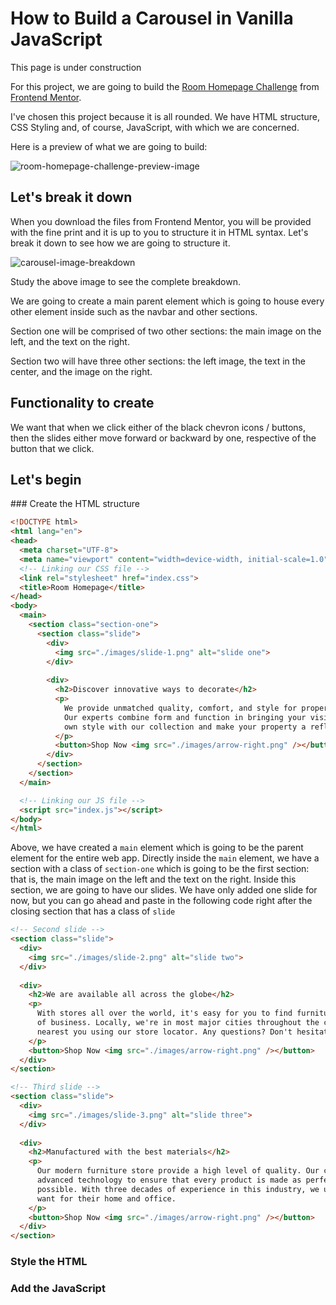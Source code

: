 
# How to Build a Carousel in Vanilla JavaScript

<Callout>
  This page is under construction
</Callout>

For this project, we are going to build the [Room Homepage Challenge](https://www.frontendmentor.io/challenges/room-homepage-BtdBY_ENq) from [Frontend Mentor](https://frontendmentor.io).

I've chosen this project because it is all rounded. We have HTML structure, CSS Styling and, of course, JavaScript, with which we are concerned.

Here is a preview of what we are going to build:

![room-homepage-challenge-preview-image](../../assets/desktop-design-slide-1.jpg)

## Let's break it down

When you download the files from Frontend Mentor, you will be provided with the fine print and it is up to you to structure it in HTML syntax. Let's break it down to see how we are going to structure it.

![carousel-image-breakdown](../../assets/carousel-html-structure.png)

Study the above image to see the complete breakdown.

We are going to create a main parent element which is going to house every other element inside such as the navbar and other sections.

Section one will be comprised of two other sections: the main image on the left, and the text on the right.

Section two will have three other sections: the left image, the text in the center, and the image on the right.

## Functionality to create

We want that when we click either of the black chevron icons / buttons, then the slides either move forward or backward by one, respective of the button that we click.

## Let's begin

<Steps>
### Create the HTML structure

``` html
<!DOCTYPE html>
<html lang="en">
<head>
  <meta charset="UTF-8">
  <meta name="viewport" content="width=device-width, initial-scale=1.0">
  <!-- Linking our CSS file -->
  <link rel="stylesheet" href="index.css">
  <title>Room Homepage</title>
</head>
<body>
  <main>
    <section class="section-one">
      <section class="slide">
        <div>
          <img src="./images/slide-1.png" alt="slide one">
        </div>
  
        <div>
          <h2>Discover innovative ways to decorate</h2>
          <p>
            We provide unmatched quality, comfort, and style for property owners across the country.
            Our experts combine form and function in bringing your vision to life. Create a room in your
            own style with our collection and make your property a reflection of you and what you love.
          </p>
          <button>Shop Now <img src="./images/arrow-right.png" /></button>
        </div>
      </section>
    </section>
  </main>

  <!-- Linking our JS file -->
  <script src="index.js"></script>
</body>
</html>
```

Above, we have created a `main` element which is going to be the parent element for the entire web app. Directly inside the `main` element, we have a section with a class of `section-one` which is going to be the first section: that is, the main image on the left and the text on the right. Inside this section, we are going to have our slides. We have only added one slide for now, but you can go ahead and paste in the following code right after the closing section that has a class of `slide`

``` html
<!-- Second slide -->
<section class="slide">
  <div>
    <img src="./images/slide-2.png" alt="slide two">
  </div>
  
  <div>
    <h2>We are available all across the globe</h2>
    <p>
      With stores all over the world, it's easy for you to find furniture for your home or place
      of business. Locally, we're in most major cities throughout the country. Find the branch 
      nearest you using our store locator. Any questions? Don't hesitate to contact us today.
    </p>
    <button>Shop Now <img src="./images/arrow-right.png" /></button>
  </div>
</section>

<!-- Third slide -->
<section class="slide">
  <div>
    <img src="./images/slide-3.png" alt="slide three">
  </div>
  
  <div>
    <h2>Manufactured with the best materials</h2>
    <p>
      Our modern furniture store provide a high level of quality. Our company has invested in
      advanced technology to ensure that every product is made as perfect and as consistent as
      possible. With three decades of experience in this industry, we understand what customers
      want for their home and office.
    </p>
    <button>Shop Now <img src="./images/arrow-right.png" /></button>
  </div>
</section>
```

### Style the HTML

### Add the JavaScript
</Steps>